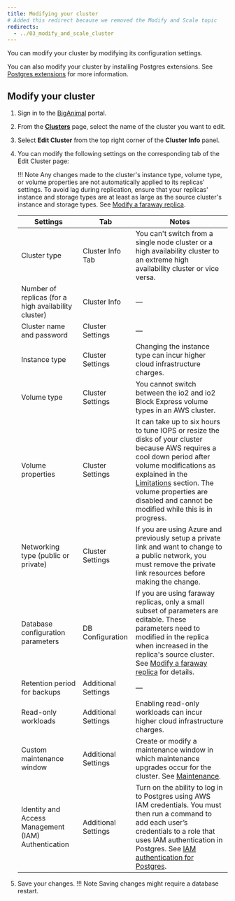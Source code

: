 ```yaml
---
title: Modifying your cluster
# Added this redirect because we removed the Modify and Scale topic
redirects:
  - ../03_modify_and_scale_cluster
---
```


You can modify your cluster by modifying its configuration settings.

You can also modify your cluster by installing Postgres extensions. See [Postgres extensions](/biganimal/release/using_cluster/03_modifying_your_cluster/extensions) for more information.


## Modify your cluster

1. Sign in to the [BigAnimal](https://portal.biganimal.com) portal.

2. From the [**Clusters**](https://portal.biganimal.com/clusters) page, select the name of the cluster you want to edit.

3. Select **Edit Cluster** from the top right corner of the **Cluster Info** panel.

4. You can modify the following settings on the corresponding tab of the Edit Cluster page:

   !!! Note
       Any changes made to the cluster's instance type, volume type, or volume properties are not automatically applied to its replicas' settings. To avoid lag during replication, ensure that your replicas' instance and storage types are at least as large as the source cluster's instance and storage types. See [Modify a faraway replica](/biganimal/latest/using_cluster/managing_replicas/#modify-a-faraway-replica/).

   |                       Settings                       |         Tab         |                                                                                                                                                                                Notes                                                                                                                                                                                 |
   | ---------------------------------------------------- | ------------------- | -------------------------------------------------------------------------------------------------------------------------------------------------------------------------------------------------------------------------------------------------------------------------------------------------------------------------------------------------------------------- |
   | Cluster type                                         | Cluster Info Tab    | You can't switch from a single node cluster or a high availability cluster to an extreme high availability cluster or vice versa.                                                                                                                                                                                                                                    |
   | Number of replicas (for a high availability cluster) | Cluster Info        | &mdash;                                                                                                                                                                                                                                                                                                                                                                  |
   | Cluster name and password                            | Cluster Settings    | &mdash;                                                                                                                                                                                                                                                                                                                                                                   |
   | Instance type                                        | Cluster Settings    | Changing the instance type can incur higher cloud infrastructure charges.                                                                                                                                                                                                                                                                                            |
   | Volume type                                          | Cluster Settings    | You cannot switch between the io2 and io2 Block Express volume types in an AWS cluster.                                                                                                                                                                                                                                                                              |
   | Volume properties                                    | Cluster Settings    | It can take up to six hours to tune IOPS or resize the disks of your cluster because AWS requires a cool down period after volume modifications as explained in the [Limitations](https://docs.aws.amazon.com/AWSEC2/latest/UserGuide/modify-volume-requirements.html) section. The volume properties are disabled and cannot be modified while this is in progress. |
   | Networking type (public or private)                  | Cluster Settings    | If you are using Azure and previously setup a private link and want to  change to a public network, you must remove the private link resources  before making the change.                                                                                                                                                                                            |
   | Database configuration parameters                    | DB Configuration    | If you are using faraway replicas, only a small subset of parameters are editable. These parameters need to modified in the replica when increased in the replica's source cluster. See [Modify a faraway replica](/biganimal/latest/using_cluster/managing_replicas/#modify-a-faraway-replica/) for details.                                                        |
   | Retention period for backups                         | Additional Settings | &mdash;                                                                                                                                                                                                                                                                                                                                                                   |
   | Read-only workloads                                  | Additional Settings | Enabling read-only workloads can incur higher cloud infrastructure charges.                                                                                                                                                                                                                                                                                          |
   | Custom maintenance window                            | Additional Settings | Create or modify a maintenance window in which maintenance upgrades occur for the cluster. See [Maintenance](/biganimal/latest/getting_started/creating_a_cluster/#maintenance). |
   | Identity and Access Management (IAM) Authentication  | Additional Settings | Turn on the ability to log in to Postgres using AWS IAM credentials. You must then run a command to add each user’s credentials to a role that uses IAM authentication in Postgres. See [IAM authentication for Postgres](../01_postgres_access/#iam-authentication-for-postgres).                                                                                   |
   
5.  Save your changes.
 !!! Note
     Saving changes might require a database restart.
